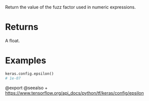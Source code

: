 Return the value of the fuzz factor used in numeric expressions.

# Returns
A float.

# Examples
```python
keras.config.epsilon()
# 1e-07
```

@export
@seealso
+ <https://www.tensorflow.org/api_docs/python/tf/keras/config/epsilon>
